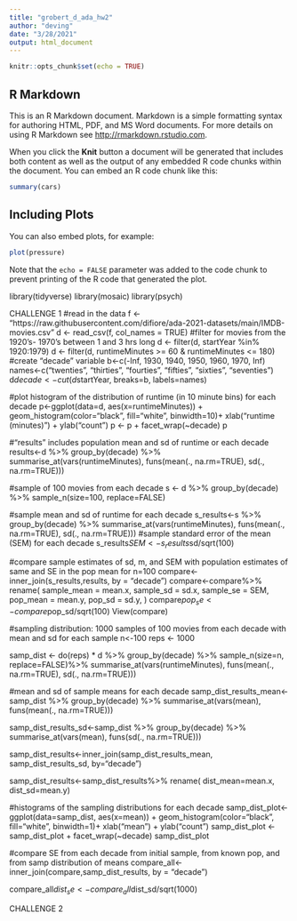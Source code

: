 ```yaml
---
title: "grobert_d_ada_hw2"
author: "deving"
date: "3/28/2021"
output: html_document
---
```


```r
knitr::opts_chunk$set(echo = TRUE)
```

## R Markdown

This is an R Markdown document. Markdown is a simple formatting syntax for authoring HTML, PDF, and MS Word documents. For more details on using R Markdown see <http://rmarkdown.rstudio.com>.

When you click the **Knit** button a document will be generated that includes both content as well as the output of any embedded R code chunks within the document. You can embed an R code chunk like this:

```r
summary(cars)
```

## Including Plots

You can also embed plots, for example:

```r
plot(pressure)
```

Note that the `echo = FALSE` parameter was added to the code chunk to prevent printing of the R code that generated the plot.

library(tidyverse)
library(mosaic)
library(psych)


CHALLENGE 1
#read in the data
f <- "https://raw.githubusercontent.com/difiore/ada-2021-datasets/main/IMDB-movies.csv"
d <- read_csv(f, col_names = TRUE)
#filter for movies from the 1920's- 1970's between 1 and 3 hrs long
d <- filter(d, startYear %in% 1920:1979)
d <- filter(d, runtimeMinutes >= 60 & runtimeMinutes <= 180)
#create "decade" variable
b<-c(-Inf, 1930, 1940, 1950, 1960, 1970, Inf)
names<-c("twenties", "thirties", "fourties", "fifties", "sixties", "seventies")
d$decade<-cut(d$startYear, breaks=b, labels=names)

#plot histogram of the distribution of runtime (in 10 minute bins) for each decade
p<-ggplot(data=d, aes(x=runtimeMinutes)) + 
  geom_histogram(color="black", fill="white", binwidth=10)+
    xlab("runtime (minutes)") +
    ylab("count")
p <- p + facet_wrap(~decade)
p

#"results" includes population mean and sd of runtime or each decade
results<-d %>%
  group_by(decade) %>%
  summarise_at(vars(runtimeMinutes), funs(mean(., na.rm=TRUE), sd(.,              na.rm=TRUE)))

#sample of 100 movies from each decade
s <- d %>% group_by(decade) %>% sample_n(size=100, replace=FALSE)

#sample mean and sd of runtime for each decade
s_results<-s %>%
  group_by(decade) %>%
  summarise_at(vars(runtimeMinutes), funs(mean(., na.rm=TRUE), sd(.,              na.rm=TRUE)))
#sample standard error of the mean (SEM) for each decade 
s_results$SEM<-s_results$sd/sqrt(100)

#compare sample estimates of sd, m, and SEM with population estimates of same and SE in the pop mean for n=100
compare<-inner_join(s_results,results, by = "decade")
compare<-compare%>%
  rename(
  sample_mean = mean.x,
  sample_sd = sd.x,
  sample_se = SEM,
  pop_mean = mean.y,
  pop_sd = sd.y,
  )
compare$pop_se<-compare$pop_sd/sqrt(100)
View(compare)

#sampling distribution: 1000 samples of 100 movies from each decade with mean and sd for each sample
n<-100
reps <- 1000

samp_dist <-
  do(reps) * d %>% 
  group_by(decade) %>% 
  sample_n(size=n, replace=FALSE)%>%
  summarise_at(vars(runtimeMinutes), funs(mean(., na.rm=TRUE), sd(.,              na.rm=TRUE)))
  
#mean and sd of sample means for each decade
samp_dist_results_mean<-samp_dist %>%
  group_by(decade) %>%
  summarise_at(vars(mean), funs(mean(., na.rm=TRUE)))
  
samp_dist_results_sd<-samp_dist %>%
  group_by(decade) %>%
  summarise_at(vars(mean), funs(sd(., na.rm=TRUE)))

samp_dist_results<-inner_join(samp_dist_results_mean, samp_dist_results_sd, by="decade")

samp_dist_results<-samp_dist_results%>%
  rename(
  dist_mean=mean.x,
  dist_sd=mean.y)
  
#histograms of the sampling distributions for each decade
samp_dist_plot<-ggplot(data=samp_dist, aes(x=mean)) + 
  geom_histogram(color="black", fill="white", binwidth=1)+
    xlab("mean") +
    ylab("count")
samp_dist_plot <- samp_dist_plot + facet_wrap(~decade)
samp_dist_plot

#compare SE from each decade from initial sample, from known pop, and from samp distribution of means
compare_all<-inner_join(compare,samp_dist_results, by = "decade")

compare_all$dist_se<-compare_all$dist_sd/sqrt(1000)

CHALLENGE 2 

